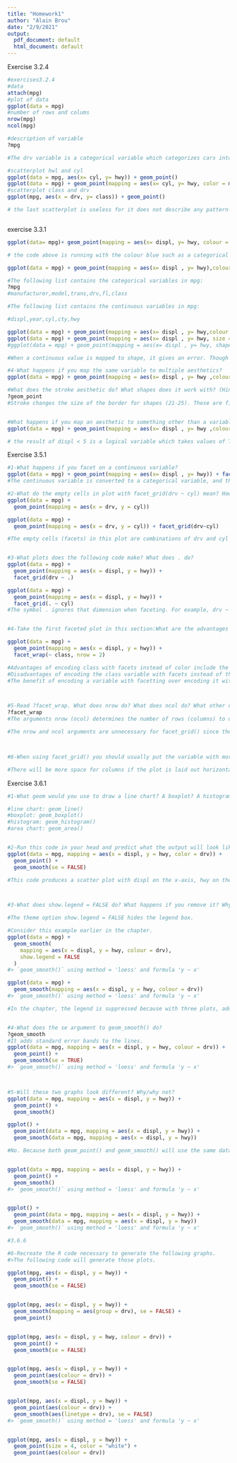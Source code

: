 ---
title: "Homework1"
author: "Alain Brou"
date: "2/9/2021"
output:
  pdf_document: default
  html_document: default
---


Exercise 3.2.4

```{r}
#exercises3.2.4
#data
attach(mpg)
#plot of data
ggplot(data = mpg)
#number of rows and colums
nrow(mpg)
ncol(mpg)

#description of variable
?mpg

#The drv variable is a categorical variable which categorizes cars into front-wheels, rear-wheels, or four-wheel drive

#scatterplot hwl and cyl
ggplot(data = mpg, aes(x= cyl, y= hwy)) + geom_point()
ggplot(data = mpg) + geom_point(mapping = aes(x= cyl, y= hwy, color = manufacturer))
#scatterplot class and drv
ggplot(mpg, aes(x = drv, y= class)) + geom_point()

# the last scatterplot is useless for it does not describe any pattern or demonstarte a type of relationship between the two variables  such as the sctatterplot of hwy and cyl. this is caused by the fact that those variables are categorical variables with limited categories
```

```{r}

```

exercise 3.3.1

```{r}
ggplot(data= mpg)+ geom_point(mapping = aes(x= displ, y= hwy, colour = "blue"))

# the code above is running with the colour blue such as a categorical variable with one categorie blue. them mapping consider blue such as. However the code below is running differenltly with blue as colour not variable.

ggplot(data = mpg) + geom_point(mapping = aes(x= displ , y= hwy),colour = "blue")

#The following list contains the categorical variables in mpg:
?mpg
#manufacturer,model,trans,drv,fl,class

#The following list contains the continuous variables in mpg:

#displ,year,cyl,cty,hwy

ggplot(data = mpg) + geom_point(mapping = aes(x= displ , y= hwy,colour = cty))
ggplot(data = mpg) + geom_point(mapping = aes(x= displ , y= hwy, size = cty))
#ggplot(data = mpg) + geom_point(mapping = aes(x= displ , y= hwy, shape = cty))

#When a continuous value is mapped to shape, it gives an error. Though we could split a continuous variable into discrete categories and use a shape aesthetic, this would conceptually not make sense. A numeric variable has an order, but shapes do not.


```
```{r}

#4-What happens if you map the same variable to multiple aesthetics?
ggplot(data = mpg) + geom_point(mapping = aes(x= displ , y= hwy ,colour = hwy, size =  displ))

#What does the stroke aesthetic do? What shapes does it work with? (Hint: use ?geom_point)
?geom_point
#Stroke changes the size of the border for shapes (21-25). These are filled shapes in which the color and size of the border can differ from that of the filled interior of the shape.


#What happens if you map an aesthetic to something other than a variable name, like aes(colour = displ < 5)? Note, you’ll also need to specify x and y.
ggplot(data = mpg) + geom_point(mapping = aes(x= displ , y= hwy ,colour = displ<5))

# the result of displ < 5 is a logical variable which takes values of TRUE or FALSE.

```


Exercise 3.5.1
```{r}
#1-What happens if you facet on a continuous variable?
ggplot(data = mpg) + geom_point(mapping = aes(x= displ , y= hwy)) + facet_grid(.~cty)
#The continuous variable is converted to a categorical variable, and the plot contains a facet for each distinct value.

#2-What do the empty cells in plot with facet_grid(drv ~ cyl) mean? How do they relate to this plot?
ggplot(data = mpg) + 
  geom_point(mapping = aes(x = drv, y = cyl))

ggplot(data = mpg) + 
  geom_point(mapping = aes(x = drv, y = cyl)) + facet_grid(drv~cyl)

#The empty cells (facets) in this plot are combinations of drv and cyl that have no observations. These are the same locations in the scatter plot of drv and cyl that have no points.


#3-What plots does the following code make? What does . do?
ggplot(data = mpg) + 
  geom_point(mapping = aes(x = displ, y = hwy)) +
  facet_grid(drv ~ .)

ggplot(data = mpg) + 
  geom_point(mapping = aes(x = displ, y = hwy)) +
  facet_grid(. ~ cyl)
#The symbol . ignores that dimension when faceting. For example, drv ~ . facet by values of drv on the y-axis. While, . ~ cyl will facet by values of cyl on the x-axis.


#4-Take the first faceted plot in this section:What are the advantages to using faceting instead of the colour aesthetic? What are the disadvantages? How might the balance change if you had a larger dataset?

ggplot(data = mpg) + 
  geom_point(mapping = aes(x = displ, y = hwy)) + 
  facet_wrap(~ class, nrow = 2)

#Advantages of encoding class with facets instead of color include the ability to encode more distinct categories. 
#Disadvantages of encoding the class variable with facets instead of the color aesthetic include the difficulty of comparing the values of observations between categories since the observations for each category are on different plots.
#The benefit of encoding a variable with facetting over encoding it with color increase in both the number of points and the number of categories.



#5-Read ?facet_wrap. What does nrow do? What does ncol do? What other options control the layout of the individual panels? Why doesn’t facet_grid() have nrow and ncol variables?
?facet_wrap
#The arguments nrow (ncol) determines the number of rows (columns) to use when laying out the facets. It is necessary since facet_wrap() only facets on one variable.

#The nrow and ncol arguments are unnecessary for facet_grid() since the number of unique values of the variables specified in the function determines the number of rows and columns.



#6-When using facet_grid() you should usually put the variable with more unique levels in the columns. Why?

#There will be more space for columns if the plot is laid out horizontally (landscape).

```



Exercise 3.6.1

```{r}
#1-What geom would you use to draw a line chart? A boxplot? A histogram? An area chart?

#line chart: geom_line()
#boxplot: geom_boxplot()
#histogram: geom_histogram()
#area chart: geom_area()


#2-Run this code in your head and predict what the output will look like. Then, run the code in R and check your predictions.
ggplot(data = mpg, mapping = aes(x = displ, y = hwy, color = drv)) + 
  geom_point() + 
  geom_smooth(se = FALSE)

#This code produces a scatter plot with displ on the x-axis, hwy on the y-axis, and the points colored by drv. There will be a smooth line, without standard errors, fit through each drv group.



#3-What does show.legend = FALSE do? What happens if you remove it? Why do you think I used it earlier in the chapter?

#The theme option show.legend = FALSE hides the legend box.

#Consider this example earlier in the chapter.
ggplot(data = mpg) +
  geom_smooth(
    mapping = aes(x = displ, y = hwy, colour = drv),
    show.legend = FALSE
  )
#> `geom_smooth()` using method = 'loess' and formula 'y ~ x'

ggplot(data = mpg) +
  geom_smooth(mapping = aes(x = displ, y = hwy, colour = drv))
#> `geom_smooth()` using method = 'loess' and formula 'y ~ x'

#In the chapter, the legend is suppressed because with three plots, adding a legend to only the last plot would make the sizes of plots different. Different sized plots would make it more difficult to see how arguments change the appearance of the plots. The purpose of those plots is to show the difference between no groups, using a group aesthetic, and using a color aesthetic, which creates implicit groups. In that example, the legend isn’t necessary since looking up the values associated with each color isn’t necessary to make that point.


#4-What does the se argument to geom_smooth() do?
?geom_smooth
#It adds standard error bands to the lines.
ggplot(data = mpg, mapping = aes(x = displ, y = hwy, colour = drv)) +
  geom_point() +
  geom_smooth(se = TRUE)
#> `geom_smooth()` using method = 'loess' and formula 'y ~ x'



#5-Will these two graphs look different? Why/why not?
ggplot(data = mpg, mapping = aes(x = displ, y = hwy)) +
  geom_point() +
  geom_smooth()

ggplot() +
  geom_point(data = mpg, mapping = aes(x = displ, y = hwy)) +
  geom_smooth(data = mpg, mapping = aes(x = displ, y = hwy))

#No. Because both geom_point() and geom_smooth() will use the same data and mappings. They will inherit those options from the ggplot() object, so the mappings don’t need to specified again.


ggplot(data = mpg, mapping = aes(x = displ, y = hwy)) +
  geom_point() +
  geom_smooth()
#> `geom_smooth()` using method = 'loess' and formula 'y ~ x'


ggplot() +
  geom_point(data = mpg, mapping = aes(x = displ, y = hwy)) +
  geom_smooth(data = mpg, mapping = aes(x = displ, y = hwy))
#> `geom_smooth()` using method = 'loess' and formula 'y ~ x'


```

```{r}
#3.6.6

#6-Recreate the R code necessary to generate the following graphs.
#>The following code will generate those plots.

ggplot(mpg, aes(x = displ, y = hwy)) +
  geom_point() +
  geom_smooth(se = FALSE)


ggplot(mpg, aes(x = displ, y = hwy)) +
  geom_smooth(mapping = aes(group = drv), se = FALSE) +
  geom_point()


ggplot(mpg, aes(x = displ, y = hwy, colour = drv)) +
  geom_point() +
  geom_smooth(se = FALSE)


ggplot(mpg, aes(x = displ, y = hwy)) +
  geom_point(aes(colour = drv)) +
  geom_smooth(se = FALSE)


ggplot(mpg, aes(x = displ, y = hwy)) +
  geom_point(aes(colour = drv)) +
  geom_smooth(aes(linetype = drv), se = FALSE)
#> `geom_smooth()` using method = 'loess' and formula 'y ~ x'


ggplot(mpg, aes(x = displ, y = hwy)) +
  geom_point(size = 4, color = "white") +
  geom_point(aes(colour = drv))
```

```{r}

```


